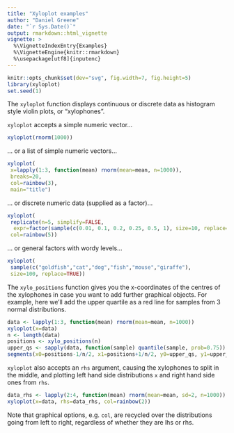 ```yaml
---
title: "Xyloplot examples"
author: "Daniel Greene"
date: "`r Sys.Date()`"
output: rmarkdown::html_vignette
vignette: >
  %\VignetteIndexEntry{Examples}
  %\VignetteEngine{knitr::rmarkdown}
  %\usepackage[utf8]{inputenc}
---
```

```r
knitr::opts_chunk$set(dev="svg", fig.width=7, fig.height=5)
library(xyloplot)
set.seed(1)
```

The `xyloplot` function displays continuous or discrete data as histogram style violin plots, or "xylophones".

`xyloplot` accepts a simple numeric vector...
```r
xyloplot(rnorm(1000))
```

... or a list of simple numeric vectors...
```r
xyloplot(
 x=lapply(1:3, function(mean) rnorm(mean=mean, n=1000)), 
 breaks=20,
 col=rainbow(3), 
 main="title")
```

... or discrete numeric data (supplied as a factor)...
```r
xyloplot(
 replicate(n=5, simplify=FALSE, 
  expr=factor(sample(c(0.01, 0.1, 0.2, 0.25, 0.5, 1), size=10, replace=TRUE))), 
 col=rainbow(5))
```

... or general factors with wordy levels...
```r
xyloplot(
 sample(c("goldfish","cat","dog","fish","mouse","giraffe"), 
 size=100, replace=TRUE))
```

The `xylo_positions` function gives you the x-coordinates of the centres of the xylophones in case you want to add further graphical objects. For example, here we'll add the upper quartile as a red line for samples from 3 normal distributions.

```r
data <- lapply(1:3, function(mean) rnorm(mean=mean, n=1000))
xyloplot(x=data)
n <- length(data)
positions <- xylo_positions(n)
upper_qs <- sapply(data, function(sample) quantile(sample, prob=0.75))
segments(x0=positions-1/n/2, x1=positions+1/n/2, y0=upper_qs, y1=upper_qs, col="red", pch=19)
```

`xyloplot` also accepts an `rhs` argument, causing the xylophones to split in the middle, and plotting left hand side distributions `x` and right hand side ones from `rhs`.

```r
data_rhs <- lapply(2:4, function(mean) rnorm(mean=mean, sd=2, n=1000))
xyloplot(x=data, rhs=data_rhs, col=rainbow(2))
```

Note that graphical options, e.g. `col`, are recycled over the distributions going from left to right, regardless of whether they are lhs or rhs.
